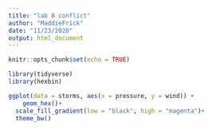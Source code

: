 ```yaml
---
title: "lab 8 conflict"
author: "MaddieFrick"
date: "11/23/2020"
output: html_document
---
```


```r
knitr::opts_chunk$set(echo = TRUE)

library(tidyverse)
library(hexbin)
```


```r
ggplot(data = storms, aes(x = pressure, y = wind)) +
	geom_hex()+
  scale_fill_gradient(low = "black", high = "magenta")+
  theme_bw()
```

